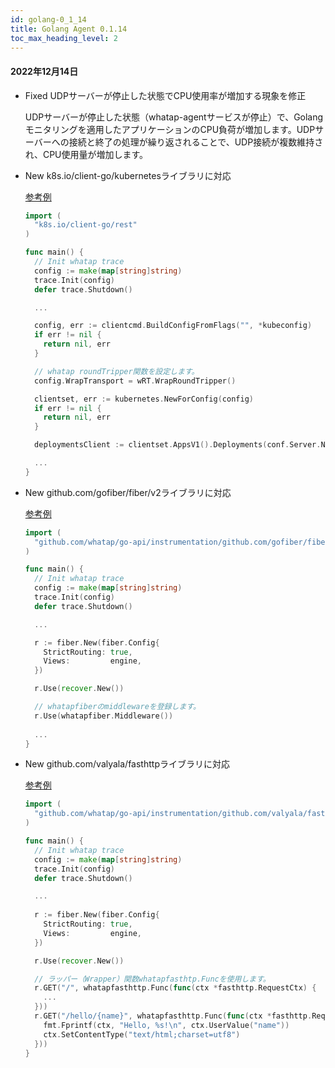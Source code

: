 ```yaml
---
id: golang-0_1_14
title: Golang Agent 0.1.14
toc_max_heading_level: 2
---
```



#### 2022年12月14日

-   <Status>Fixed</Status> UDPサーバーが停止した状態でCPU使用率が増加する現象を修正

    UDPサーバーが停止した状態（whatap-agentサービスが停止）で、Golangモニタリングを適用したアプリケーションのCPU負荷が増加します。UDPサーバーへの接続と終了の処理が繰り返されることで、UDP接続が複数維持され、CPU使用量が増加します。

-   <Status>New</Status> k8s.io/client-go/kubernetesライブラリに対応

    [参考例](https://github.com/whatap/go-api-example/tree/main/k8s.io/client-go/kubernetes)

    ```go title='golang'
    import (
      "k8s.io/client-go/rest"
    )

    func main() {
      // Init whatap trace
      config := make(map[string]string)
      trace.Init(config)
      defer trace.Shutdown()

      ...

      config, err := clientcmd.BuildConfigFromFlags("", *kubeconfig)
      if err != nil {
        return nil, err
      }

      // whatap roundTripper関数を設定します。 
      config.WrapTransport = wRT.WrapRoundTripper()

      clientset, err := kubernetes.NewForConfig(config)
      if err != nil {
        return nil, err
      }

      deploymentsClient := clientset.AppsV1().Deployments(conf.Server.Namespace)

      ...
    }
    ```

-   <Status>New</Status> github.com/gofiber/fiber/v2ライブラリに対応

    [参考例](https://github.com/whatap/go-api-example/tree/main/github.com/gofiber/fiber)

    ```go title='golang'
    import (
      "github.com/whatap/go-api/instrumentation/github.com/gofiber/fiber/v2/whatapfiber"
    )

    func main() {
      // Init whatap trace
      config := make(map[string]string)
      trace.Init(config)
      defer trace.Shutdown()

      ...

      r := fiber.New(fiber.Config{
        StrictRouting: true,
        Views:         engine,
      })

      r.Use(recover.New())

      // whatapfiberのmiddlewareを登録します。
      r.Use(whatapfiber.Middleware())
      
      ...
    }
    ```

-   <Status>New</Status> github.com/valyala/fasthttpライブラリに対応

    [参考例](https://github.com/whatap/go-api-example/tree/main/github.com/valyala/fasthttp)

    ```go title='golang'
    import (
      "github.com/whatap/go-api/instrumentation/github.com/valyala/fasthttp/whatapfasthttp"
    )

    func main() {
      // Init whatap trace
      config := make(map[string]string)
      trace.Init(config)
      defer trace.Shutdown()

      ...
        
      r := fiber.New(fiber.Config{
        StrictRouting: true,
        Views:         engine,
      })

      r.Use(recover.New())

      // ラッパー（Wrapper）関数whatapfasthtp.Funcを使用します。 
      r.GET("/", whatapfasthttp.Func(func(ctx *fasthttp.RequestCtx) {
        ...
      }))
      r.GET("/hello/{name}", whatapfasthttp.Func(func(ctx *fasthttp.RequestCtx) {
        fmt.Fprintf(ctx, "Hello, %s!\n", ctx.UserValue("name"))
        ctx.SetContentType("text/html;charset=utf8")
      }))
    }
    ```
